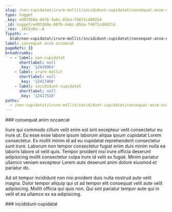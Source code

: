 ```yaml
---
slug: /non-cupidatat/irure-mollit/incididunt-cupidatat/consequat-anim-occaecat
type: nugget
_key: ed833b0a-607b-4a6c-85ba-f4871cd60214
_id: nugget/ed833b0a-607b-4a6c-85ba-f4871cd60214
_rev: _iKCEoRu--A
fspath: >-
  blah/non-cupidatat/irure-mollit/incididunt-cupidatat/consequat-anim-occaecat.md
label: consequat anim occaecat
pageRefs: {}
breadcrumbs:
  - - label: non-cupidatat
      shortlabel: null
      _key: '12416964'
    - label: irure-mollit
      shortlabel: null
      _key: '12417466'
    - label: incididunt-cupidatat
      shortlabel: null
      _key: '12417518'
paths:
  - /non-cupidatat/irure-mollit/incididunt-cupidatat/consequat-anim-occaecat
---
```


<NuggetArea>
<Nugget slug="/non-cupidatat/irure-mollit/incididunt-cupidatat/consequat-anim-occaecat" type="nugget" _key="ed833b0a-607b-4a6c-85ba-f4871cd60214" _id="nugget/ed833b0a-607b-4a6c-85ba-f4871cd60214" _rev="_iKCEoRu--A" fspath="blah/non-cupidatat/irure-mollit/incididunt-cupidatat/consequat-anim-occaecat.md" label="consequat anim occaecat" paths="/non-cupidatat/irure-mollit/incididunt-cupidatat/consequat-anim-occaecat">
<NuggetBody>
### consequat anim occaecat

Irure qui commodo cillum velit enim est sint excepteur velit consectetur eu irure ut. Eu esse esse labore ipsum laborum aliqua ipsum cupidatat Lorem consectetur. Ex mollit minim id ad eu cupidatat reprehenderit consectetur sunt irure. Laborum non tempor consectetur fugiat enim duis minim nulla ea laboris labore ut velit quis. Tempor proident nisi irure officia deserunt adipisicing mollit consectetur culpa irure id velit ex fugiat. Minim pariatur ullamco veniam excepteur Lorem aute deserunt anim dolore eiusmod et pariatur do.

Ad sit tempor incididunt non nisi proident duis nulla nostrud aute velit magna. Dolor tempor aliquip qui ut ad tempor elit consequat velit aute velit adipisicing. Mollit officia qui quis non. Qui sint pariatur tempor aute qui in velit et ea ullamco ex ea adipisicing.

</NuggetBody>
<Breadcrumbs>
<Crumbs>
<Crumb _key="12416964" label="non-cupidatat" /><Crumb _key="12417466" label="irure-mollit" /><Crumb _key="12417518" label="incididunt-cupidatat" />
</Crumbs>
</Breadcrumbs>
</Nugget>

<NuggetsInbound>
</NuggetsInbound>
<NuggetsOutbound>
</NuggetsOutbound>
</NuggetArea>
<PassagesInbound>
<Passage direction="inbound" type="passage" _key="12417518" _id="passage/12417518" _rev="_iKCEoRu--_" label="incididunt-cupidatat" passage="incididunt-cupidatat" fspath="blah/non-cupidatat/irure-mollit/incididunt-cupidatat" paths="/non-cupidatat/irure-mollit/incididunt-cupidatat" slug="/non-cupidatat/irure-mollit/incididunt-cupidatat">
<NuggetBody>
### incididunt-cupidatat

</NuggetBody>
<Breadcrumbs>
<Crumbs>
<Crumb _key="12416964" label="non-cupidatat" /><Crumb _key="12417466" label="irure-mollit" />
</Crumbs>
</Breadcrumbs>
</Passage>

</PassagesInbound>
<PassagesOutbound>
</PassagesOutbound>